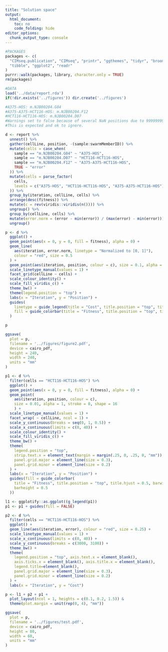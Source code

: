 ```yaml
---
title: "Solution space"
output:
  html_document:
    toc: no
    code_folding: hide
editor_options: 
  chunk_output_type: console
---
```


```r
#PACKAGES
packages <- c(
  "CIMseq.publication", "CIMseq", "printr", "ggthemes", "tidyr", "broom", "dplyr",
  "tibble", "ggplot2", "readr"
)
purrr::walk(packages, library, character.only = TRUE)
rm(packages)

#DATA
load('../data/report.rda')
if(!dir.exists('../figures')) dir.create('../figures')
```


```r
#A375-HOS: m.NJB00204.G04
#A375-A375-HCT116-HOS: m.NJB00204.F12
#HCT116-HCT116-HOS: m.NJB00204.D07
#Warnings set to false because of several NaN positions due to 999999999 fitness
#This is expected and ok to ignore.

d <- report %>% 
  unnest() %>% 
  gather(cellLine, position, -(sample:swarmMemberID)) %>% 
  mutate(cells = case_when(
    sample == "m.NJB00204.G04" ~ "A375-HOS",
    sample == "m.NJB00204.D07" ~ "HCT116-HCT116-HOS",
    sample == "m.NJB00204.F12" ~ "A375-A375-HCT116-HOS",
    TRUE ~ "error"
  )) %>%
  mutate(cells = parse_factor(
    cells,
    levels = c("A375-HOS", "HCT116-HCT116-HOS", "A375-A375-HCT116-HOS")
  )) %>%
  group_by(iteration, cellLine, cells) %>%
  arrange(desc(fitness)) %>%
  mutate(c = rev(viridis::viridis(n()))) %>%
  ungroup() %>%
  group_by(cellLine, cells) %>%
  mutate(error.norm = (error - min(error)) / (max(error) - min(error))) %>%
  ungroup() 

p <- d %>%
  ggplot() +
  geom_point(aes(x = 0, y = 0, fill = fitness), alpha = 0) +
  geom_line(
    aes(iteration, error.norm, linetype = "Normalized to [0, 1]"),
    colour = "red", size = 0.5
  ) +
  geom_point(aes(iteration, position, colour = c), size = 0.1, alpha = 1) +
  scale_linetype_manual(values = 1) +
  facet_grid(cellLine ~ cells) +
  scale_colour_identity() +
  scale_fill_viridis_c() +
  theme_bw() +
  theme(legend.position = "top") +
  labs(x = "Iteration", y = "Position") +
  guides(
    linetype = guide_legend(title = "Cost", title.position = "top", title.hjust = 0.5),
    fill = guide_colorbar(title = "Fitness", title.position = "top", title.hjust = 0.5, barwidth = 12)
  )

p 

ggsave(
  plot = p,
  filename = '../figures/figure2.pdf',
  device = cairo_pdf,
  height = 240,
  width = 240,
  units = "mm"
)
```

```r
p1 <- d %>%
  filter(cells == "HCT116-HCT116-HOS") %>%
  ggplot() +
  geom_point(aes(x = 0, y = 0, fill = fitness), alpha = 0) +
  geom_point(
    aes(iteration, position, colour = c),
    size = 0.01, alpha = 1, stroke = 0, shape = 16
    ) +
  scale_linetype_manual(values = 1) +
  facet_wrap( ~ cellLine, ncol = 1) +
  scale_y_continuous(breaks = seq(0, 1, 0.5)) +
  scale_x_continuous(limits = c(0, 40)) +
  scale_colour_identity() +
  scale_fill_viridis_c() +
  theme_bw() +
  theme(
    legend.position = "top", 
    strip.text.x = element_text(margin = margin(.25, 0, .25, 0, "mm")),
    panel.grid.major = element_line(size = 0.3),
    panel.grid.minor = element_line(size = 0.2)
  ) +
  labs(x = "Iteration", y = "Position") +
  guides(fill = guide_colorbar(
    title = "Fitness", title.position = "top", title.hjust = 0.5, barwidth = 8, 
    barheight = 0.5
  ))

l1 <- ggplotify::as.ggplot((g_legend(p1))
p1 <- p1 + guides(fill = FALSE)

p2 <- d %>%
  filter(cells == "HCT116-HCT116-HOS") %>%
  ggplot() +
  geom_line(aes(iteration, error), colour = "red", size = 0.25) +
  scale_linetype_manual(values = 1) +
  scale_x_continuous(limits = c(0, 40)) +
  scale_y_continuous(breaks = c(3000, 3100)) +
  theme_bw() +
  theme(
    legend.position = "top", axis.text.x = element_blank(),
    axis.ticks.x = element_blank(), axis.title.x = element_blank(),
    legend.title=element_blank(),
    panel.grid.major = element_line(size = 0.3),
    panel.grid.minor = element_line(size = 0.2)
  ) +
  labs(x = "Iteration", y = "Cost")

p <- l1 + p2 + p1 + 
  plot_layout(ncol = 1, heights = c(0.1, 0.2, 1.5)) & 
  theme(plot.margin = unit(rep(0, 4), "mm"))

ggsave(
  plot = p,
  filename = '../figures/test.pdf',
  device = cairo_pdf,
  height = 80,
  width = 60,
  units = "mm"
)

```

